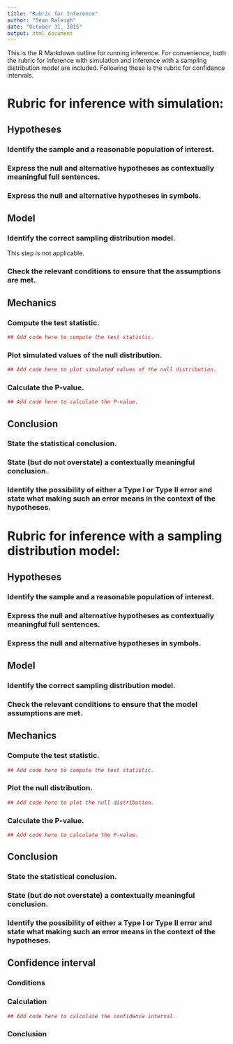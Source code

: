 ```yaml
---
title: "Rubric for Inference"
author: "Sean Raleigh"
date: "October 31, 2015"
output: html_document
---
```


This is the R Markdown outline for running inference. For convenience, both the rubric for inference with simulation and inference with a sampling distribution model are included. Following these is the rubric for confidence intervals.

# Rubric for inference with simulation:

## Hypotheses

### Identify the sample and a reasonable population of interest.

<!-- Please write up your answer in the space below -->


### Express the null and alternative hypotheses as contextually meaningful full sentences.

<!-- Please write up your answer in the space below -->


### Express the null and alternative hypotheses in symbols.

<!-- Please write up your answer in the space below -->


## Model

### Identify the correct sampling distribution model.

This step is not applicable.

### Check the relevant conditions to ensure that the assumptions are met.

<!-- Please write up your answer in the space below -->


## Mechanics

### Compute the test statistic.

```r
## Add code here to compute the test statistic.
```

### Plot simulated values of the null distribution.

```r
## Add code here to plot simulated values of the null distribution.
```

### Calculate the P-value.

```r
## Add code here to calculate the P-value.
```


## Conclusion

### State the statistical conclusion.

<!-- Please write up your answer in the space below -->


### State (but do not overstate) a contextually meaningful conclusion.

<!-- Please write up your answer in the space below -->


### Identify the possibility of either a Type I or Type II error and state what making such an error means in the context of the hypotheses.

<!-- Please write up your answer in the space below -->


# Rubric for inference with a sampling distribution model:


## Hypotheses

### Identify the sample and a reasonable population of interest.

<!-- Please write up your answer in the space below -->


### Express the null and alternative hypotheses as contextually meaningful full sentences.

<!-- Please write up your answer in the space below -->


### Express the null and alternative hypotheses in symbols.

<!-- Please write up your answer in the space below -->


## Model

### Identify the correct sampling distribution model.

<!-- Please write up your answer in the space below -->


### Check the relevant conditions to ensure that the model assumptions are met.

<!-- Please write up your answer in the space below -->


## Mechanics

### Compute the test statistic.

```r
## Add code here to compute the test statistic.
```

### Plot the null distribution.


```r
## Add code here to plot the null distribution.
```

### Calculate the P-value.

```r
## Add code here to calculate the P-value.
```


## Conclusion

### State the statistical conclusion.

<!-- Please write up your answer in the space below -->


### State (but do not overstate) a contextually meaningful conclusion.

<!-- Please write up your answer in the space below -->


### Identify the possibility of either a Type I or Type II error and state what making such an error means in the context of the hypotheses.

<!-- Please write up your answer in the space below -->


## Confidence interval

### Conditions

<!-- Please write up your answer in the space below -->


### Calculation

```r
## Add code here to calculate the confidence interval.
```

### Conclusion

<!-- Please write up your answer in the space below -->
